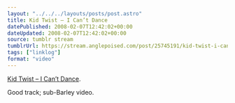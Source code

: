 ```yaml
---
layout: "../../../layouts/posts/post.astro"
title: Kid Twist – I Can’t Dance
datePublished: 2008-02-07T12:42:02+00:00
dateUpdated: 2008-02-07T12:42:02+00:00
source: tumblr stream
tumblrUrl: https://stream.anglepoised.com/post/25745191/kid-twist-i-cant-dance-good-track-sub-barley
tags: ["linklog"]
format: "video"
---
```



<YouTube id="https://www.youtube.com/watch?v=yd9x0P4nnjU" />

[Kid Twist &#8211; I Can&rsquo;t Dance][1].

Good track; sub-Barley video.

[1]: https://www.youtube.com/watch?v=yd9x0P4nnjU

